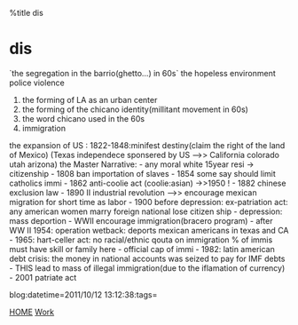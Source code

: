 %title dis


= dis=

`the segregation in the barrio(ghetto...) in 60s`
the hopeless environment police violence

# the forming of LA as an urban center
# the forming of the chicano identity(millitant movement in 60s)
# the word chicano used in the 60s 
# immigration
the expansion of US : 1822-1848:minifest destiny(claim the right of the land of Mexico)
(Texas independece sponsered by US -->> California colorado utah arizona)
the Master Narrative: 
- any moral white 15year resi -> citizenship  
- 1808 ban importation of slaves
- 1854 some say should limit catholics immi
- 1862 anti-coolie act (coolie:asian) ->>1950 !
- 1882 chinese exclusion law
- 1890 II industrial revolution -->> encourage mexican migration for short time as labor
- 1900 before depression: ex-patriation act: any american women marry foreign national lose citizen ship
- depression: mass deportion
- WWII encourage immigration(bracero program)
- after WW II 1954: operation wetback: deports mexican americans in texas and CA 
- 1965: hart-celler act: no racial/ethnic qouta on immigration % of immis must have skill or family here
- official cap of immi
- 1982: latin american debt crisis: the money in national accounts was seized to pay for IMF debts
- THIS lead to mass of illegal immigration(due to the iflamation of currency)
- 2001 patriate act

blog:datetime=2011/10/12 13:12:38:tags=

[[index|HOME]]   [[Work]]
